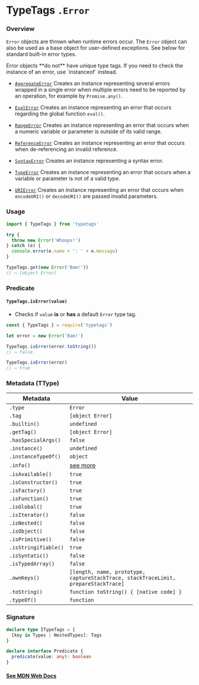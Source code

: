 
# TypeTags `.Error`

### Overview

`Error` objects are thrown when runtime errors occur. The `Error` object can also be used as a base object for user-defined exceptions. See below for standard built-in error types.

<Callout type="warning" emoji="️⚠️">
  Error objects **do not** have unique type tags. If you need to check the
  instance of an error, use `instanceof` instead.
</Callout>

- [`AggregateError`](https://typetags.org/types/AggregateError)
  Creates an instance representing several errors wrapped in a single error when multiple errors need to be reported by an operation, for example by `Promise.any()`.

- [`EvalError`](https://typetags.org/types/EvalError)
  Creates an instance representing an error that occurs regarding the global function `eval()`.

- [`RangeError`](https://typetags.org/types/RangeError)
  Creates an instance representing an error that occurs when a numeric variable or parameter is outside of its valid range.

- [`ReferenceError`](https://typetags.org/types/ReferenceError)
  Creates an instance representing an error that occurs when de-referencing an invalid reference.

- [`SyntaxError`](https://typetags.org/types/SyntaxError)
  Creates an instance representing a syntax error.

- [`TypeError`](https://typetags.org/types/TypeError)
  Creates an instance representing an error that occurs when a variable or parameter is not of a valid type.

- [`URIError`](https://typetags.org/types/URIError)
  Creates an instance representing an error that occurs when `encodeURI()` or `decodeURI()` are passed invalid parameters.

### Usage

```js
import { TypeTags } from 'typetags'

try {
  throw new Error('Whoops!')
} catch (e) {
  console.error(e.name + ': ' + e.message)
}

TypeTags.get(new Error('Bam!'))
// → [object Error]
```

### Predicate

#### `TypeTags.isError(value)`

- Checks if `value` **is** or **has** a default `Error` type tag.

```js
const { TypeTags } = require('typetags')

let error = new Error('Bam!')

TypeTags.isError(error.toString())
// → false

TypeTags.isError(error)
// → true
```

### Metadata (TType)

| Metadata             | Value                                                                              |
| -------------------- | ---------------------------------------------------------------------------------- |
| `.type`              | `Error`                                                                            |
| `.tag`               | `[object Error]`                                                                   |
| `.builtin()`         | `undefined`                                                                        |
| `.getTag()`          | `[object Error]`                                                                   |
| `.hasSpecialArgs()`  | `false`                                                                            |
| `.instance()`        | `undefined`                                                                        |
| `.instanceTypeOf()`  | `object`                                                                           |
| `.info()`            | [see more]()                                                                       |
| `.isAvailable()`     | `true`                                                                             |
| `.isConstructor()`   | `true`                                                                             |
| `.isFactory()`       | `true`                                                                             |
| `.isFunction()`      | `true`                                                                             |
| `.isGlobal()`        | `true`                                                                             |
| `.isIterator()`      | `false`                                                                            |
| `.isNested()`        | `false`                                                                            |
| `.isObject()`        | `false`                                                                            |
| `.isPrimitive()`     | `false`                                                                            |
| `.isStringifiable()` | `true`                                                                             |
| `.isSyntatic()`      | `false`                                                                            |
| `.isTypedArray()`    | `false`                                                                            |
| `.ownKeys()`         | `[length, name, prototype, captureStackTrace, stackTraceLimit, prepareStackTrace]` |
| `.toString()`        | `function toString() { [native code] }`                                            |
| `.typeOf()`          | `function`                                                                         |

### Signature

```ts
declare type ITypeTags = {
  [key in Types | NestedTypes]: Tags
}

declare interface Predicate {
  predicate(value: any): boolean
}
```

#### [See MDN Web Docs](https://developer.mozilla.org/en-US/docs/Web/JavaScript/Reference/Global_Objects/Error)
